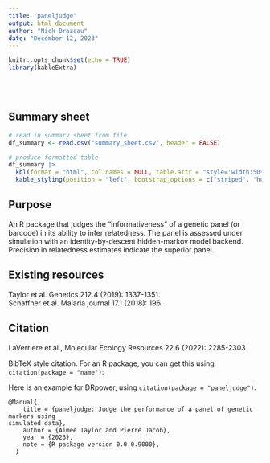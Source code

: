 ```yaml
---
title: "paneljudge"
output: html_document
author: "Nick Brazeau"
date: "December 12, 2023"
---
```


```r
knitr::opts_chunk$set(echo = TRUE)
library(kableExtra)
```

<br/>
<br/>

## Summary sheet

```r
# read in summary sheet from file
df_summary <- read.csv("summary_sheet.csv", header = FALSE)

# produce formatted table
df_summary |>
  kbl(format = "html", col.names = NULL, table.attr = "style='width:50%;'", escape = FALSE) |>
  kable_styling(position = "left", bootstrap_options = c("striped", "hover", "condensed"))
```

## Purpose
An R package that judges the "informativeness" of a genetic panel (or barcode) in its ability to infer relatedness. The panel is assessed under simulation with an identity-by-descent hidden-markov model backend. Precision in relatedness estimates indicate the superior panel. 


## Existing resources
Taylor et al. Genetics 212.4 (2019): 1337-1351.  
Schaffner et al. Malaria journal 17.1 (2018): 196.

## Citation  
LaVerriere et al., Molecular Ecology Resources 22.6 (2022): 2285-2303   

BibTeX style citation. For an R package, you can get this using `citation(package = "name")`:

Here is an example for DRpower, using `citation(package = "paneljudge")`:

```
@Manual{,
    title = {paneljudge: Judge the performance of a panel of genetic markers using
simulated data},
    author = {Aimee Taylor and Pierre Jacob},
    year = {2023},
    note = {R package version 0.0.0.9000},
  }
```

